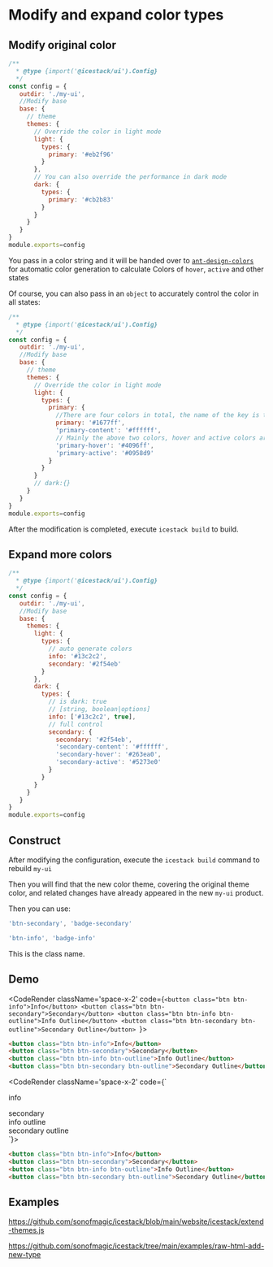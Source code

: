 
# Modify and expand color types

## Modify original color

```js filename="icestack.config.cjs"
/**
  * @type {import('@icestack/ui').Config}
  */
const config = {
   outdir: './my-ui',
   //Modify base
   base: {
     // theme
     themes: {
       // Override the color in light mode
       light: {
         types: {
           primary: '#eb2f96'
         }
       },
       // You can also override the performance in dark mode
       dark: {
         types: {
           primary: '#cb2b83'
         }
       }
     }
   }
}
module.exports=config
```

You pass in a color string and it will be handed over to [`ant-design-colors`](https://github.com/ant-design/ant-design-colors) for automatic color generation to calculate Colors of `hover`, `active` and other states

Of course, you can also pass in an `object` to accurately control the color in all states:

```js filename="icestack.config.cjs"
/**
  * @type {import('@icestack/ui').Config}
  */
const config = {
   outdir: './my-ui',
   //Modify base
   base: {
     // theme
     themes: {
       // Override the color in light mode
       light: {
         types: {
           primary: {
             //There are four colors in total, the name of the key is the css variable name
             primary: '#1677ff',
             'primary-content': '#ffffff',
             // Mainly the above two colors, hover and active colors are used for some components, such as `button`
             'primary-hover': '#4096ff',
             'primary-active': '#0958d9'
           }
         }
       }
       // dark:{}
     }
   }
}
module.exports=config
```

After the modification is completed, execute `icestack build` to build.

## Expand more colors

```js filename="icestack.config.cjs"
/**
  * @type {import('@icestack/ui').Config}
  */
const config = {
   outdir: './my-ui',
   //Modify base
   base: {
     themes: {
       light: {
         types: {
           // auto generate colors
           info: '#13c2c2',
           secondary: '#2f54eb'
         }
       },
       dark: {
         types: {
           // is dark: true
           // [string, boolean|options]
           info: ['#13c2c2', true],
           // full control
           secondary: {
             secondary: '#2f54eb',
             'secondary-content': '#ffffff',
             'secondary-hover': '#263ea0',
             'secondary-active': '#5273e0'
           }
         }
       }
     }
   }
}
module.exports=config
```

## Construct

After modifying the configuration, execute the `icestack build` command to rebuild `my-ui`

Then you will find that the new color theme, covering the original theme color, and related changes have already appeared in the new `my-ui` product.

Then you can use:

```js
'btn-secondary', 'badge-secondary'

'btn-info', 'badge-info'
```

This is the class name.

## Demo

<CodeRender className='space-x-2' code={`<button class="btn btn-info">Info</button>
<button class="btn btn-secondary">Secondary</button>
<button class="btn btn-info btn-outline">Info Outline</button>
<button class="btn btn-secondary btn-outline">Secondary Outline</button>
`}></CodeRender>

```html
<button class="btn btn-info">Info</button>
<button class="btn btn-secondary">Secondary</button>
<button class="btn btn-info btn-outline">Info Outline</button>
<button class="btn btn-secondary btn-outline">Secondary Outline</button>
```

<CodeRender className='space-x-2' code={`<div class="badge badge-info">info</div>
<div class="badge badge-secondary">secondary</div>
<div class="badge badge-info badge-outline">info outline</div>
<div class="badge badge-secondary badge-outline">secondary outline</div>
`}></CodeRender>

```html
<button class="btn btn-info">Info</button>
<button class="btn btn-secondary">Secondary</button>
<button class="btn btn-info btn-outline">Info Outline</button>
<button class="btn btn-secondary btn-outline">Secondary Outline</button>
```


## Examples

https://github.com/sonofmagic/icestack/blob/main/website/icestack/extend-themes.js

https://github.com/sonofmagic/icestack/tree/main/examples/raw-html-add-new-type